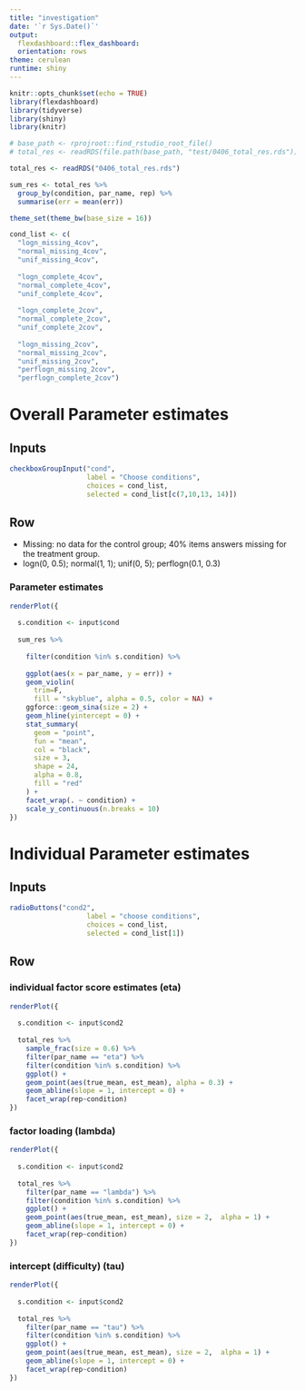 ```yaml
---
title: "investigation"
date: '`r Sys.Date()`'
output: 
  flexdashboard::flex_dashboard:
  orientation: rows
theme: cerulean
runtime: shiny
---
```


```r
knitr::opts_chunk$set(echo = TRUE)
library(flexdashboard)
library(tidyverse)
library(shiny)
library(knitr)

# base_path <- rprojroot::find_rstudio_root_file()
# total_res <- readRDS(file.path(base_path, "test/0406_total_res.rds"))

total_res <- readRDS("0406_total_res.rds")

sum_res <- total_res %>%
  group_by(condition, par_name, rep) %>%
  summarise(err = mean(err))

theme_set(theme_bw(base_size = 16))

cond_list <- c(
  "logn_missing_4cov",
  "normal_missing_4cov",
  "unif_missing_4cov",
  
  "logn_complete_4cov",
  "normal_complete_4cov",
  "unif_complete_4cov",
  
  "logn_complete_2cov",
  "normal_complete_2cov",
  "unif_complete_2cov",
  
  "logn_missing_2cov",
  "normal_missing_2cov",
  "unif_missing_2cov",
  "perflogn_missing_2cov",
  "perflogn_complete_2cov")
```


Overall Parameter estimates {data-icon="fa-signal"}
===================================== 
Inputs {.sidebar}
-------------------------------------------------------------------
```r

checkboxGroupInput("cond",
                   label = "Choose conditions",
                   choices = cond_list, 
                   selected = cond_list[c(7,10,13, 14)])

```

Row {.tabset}
-------------------------------------
- Missing: no data for the control group; 40% items answers missing for the treatment group.
- logn(0, 0.5); normal(1, 1); unif(0, 5); perflogn(0.1, 0.3)


### Parameter estimates 

```r
renderPlot({
  
  s.condition <- input$cond
  
  sum_res %>%
    
    filter(condition %in% s.condition) %>%
    
    ggplot(aes(x = par_name, y = err)) +
    geom_violin(
      trim=F,
      fill = "skyblue", alpha = 0.5, color = NA) +
    ggforce::geom_sina(size = 2) +
    geom_hline(yintercept = 0) +
    stat_summary(
      geom = "point",
      fun = "mean",
      col = "black",
      size = 3,
      shape = 24,
      alpha = 0.8,
      fill = "red"
    ) +
    facet_wrap(. ~ condition) +
    scale_y_continuous(n.breaks = 10)
})
```


Individual Parameter estimates {data-icon="fa-signal"}
===================================== 

Inputs {.sidebar}
-------------------------------------------------------------------
```r

radioButtons("cond2",
                   label = "choose conditions",
                   choices = cond_list, 
                   selected = cond_list[1])

```

Row {.tabset}
-------------------------------------

### individual factor score estimates (eta)

```r
renderPlot({
  
  s.condition <- input$cond2
  
  total_res %>%
    sample_frac(size = 0.6) %>% 
    filter(par_name == "eta") %>%
    filter(condition %in% s.condition) %>%
    ggplot() +
    geom_point(aes(true_mean, est_mean), alpha = 0.3) +
    geom_abline(slope = 1, intercept = 0) +
    facet_wrap(rep~condition)
})
```

### factor loading (lambda)

```r
renderPlot({
  
  s.condition <- input$cond2
  
  total_res %>%
    filter(par_name == "lambda") %>%
    filter(condition %in% s.condition) %>%
    ggplot() +
    geom_point(aes(true_mean, est_mean), size = 2,  alpha = 1) +
    geom_abline(slope = 1, intercept = 0) +
    facet_wrap(rep~condition)
})
```

### intercept (difficulty) (tau)

```r
renderPlot({
  
  s.condition <- input$cond2
  
  total_res %>%
    filter(par_name == "tau") %>%
    filter(condition %in% s.condition) %>%
    ggplot() +
    geom_point(aes(true_mean, est_mean), size = 2,  alpha = 1) +
    geom_abline(slope = 1, intercept = 0) +
    facet_wrap(rep~condition)
})
```
